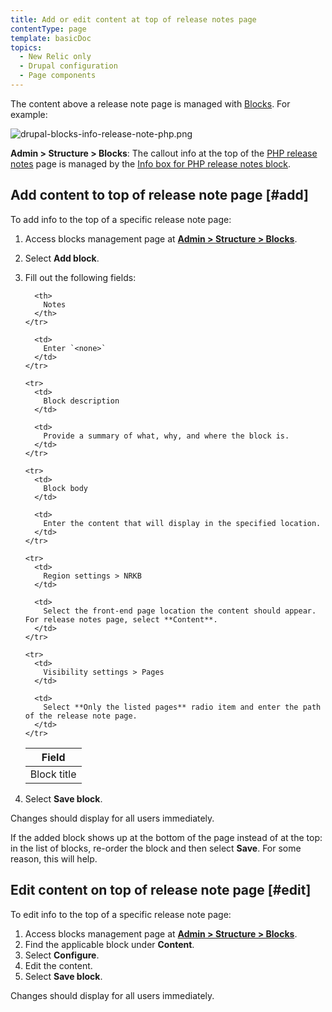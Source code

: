 ```yaml
---
title: Add or edit content at top of release notes page
contentType: page
template: basicDoc
topics:
  - New Relic only
  - Drupal configuration
  - Page components
---
```


The content above a release note page is managed with [Blocks](/admin/structure/block). For example:

![drupal-blocks-info-release-note-php.png](./images/drupal-blocks-info-release-note-php.png "drupal-blocks-info-release-note-php.png")

**Admin > Structure > Blocks**: The callout info at the top of the [PHP release notes](/docs/release-notes/agent-release-notes/php-release-notes) page is managed by the [Info box for PHP release notes block](/admin/structure/block/manage/block/146/configure).

## Add content to top of release note page [#add]

To add info to the top of a specific release note page:

1. Access blocks management page at [**Admin > Structure > Blocks**](/admin/structure/block).
2. Select **Add block**.
3. Fill out the following fields:

   <Table>
     <thead>
       <tr>
         <th width={150}>
           Field
         </th>

         <th>
           Notes
         </th>
       </tr>
     </thead>

     <tbody>
       <tr>
         <td>
           Block title
         </td>

         <td>
           Enter `<none>`
         </td>
       </tr>

       <tr>
         <td>
           Block description
         </td>

         <td>
           Provide a summary of what, why, and where the block is.
         </td>
       </tr>

       <tr>
         <td>
           Block body
         </td>

         <td>
           Enter the content that will display in the specified location.
         </td>
       </tr>

       <tr>
         <td>
           Region settings > NRKB
         </td>

         <td>
           Select the front-end page location the content should appear. For release notes page, select **Content**.
         </td>
       </tr>

       <tr>
         <td>
           Visibility settings > Pages
         </td>

         <td>
           Select **Only the listed pages** radio item and enter the path of the release note page.
         </td>
       </tr>
     </tbody>
   </Table>
4. Select **Save block**.

Changes should display for all users immediately.

If the added block shows up at the bottom of the page instead of at the top: in the list of blocks, re-order the block and then select **Save**. For some reason, this will help.

## Edit content on top of release note page [#edit]

To edit info to the top of a specific release note page:

1. Access blocks management page at [**Admin > Structure > Blocks**](/admin/structure/block).
2. Find the applicable block under **Content**.
3. Select **Configure**.
4. Edit the content.
5. Select **Save block**.

Changes should display for all users immediately.

